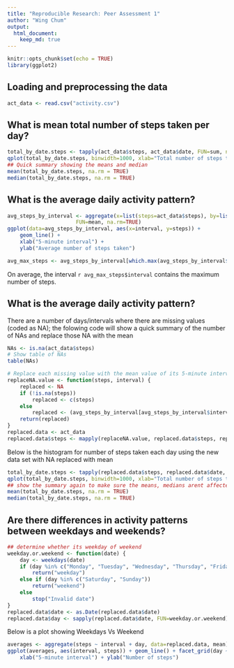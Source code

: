 ---
title: "Reproducible Research: Peer Assessment 1"
author: "Wing Chum"
output: 
  html_document:
    keep_md: true
---

```{r setup, include=TRUE}
knitr::opts_chunk$set(echo = TRUE)
library(ggplot2)
```

## Loading and preprocessing the data

<!-- setwd("D:/My_Course_Work/Reproducible Research/Course_Project_1") -->
```{r data_loading}
act_data <- read.csv("activity.csv")
```

## What is mean total number of steps taken per day?

```{r steps_taken}
total_by_date.steps <- tapply(act_data$steps, act_data$date, FUN=sum, na.rm=TRUE)
qplot(total_by_date.steps, binwidth=1000, xlab="Total number of steps taken each day")
## Quick summary showing the means and median
mean(total_by_date.steps, na.rm = TRUE)
median(total_by_date.steps, na.rm = TRUE)
```


## What is the average daily activity pattern?

```{r activity_pattern}
avg_steps_by_interval <- aggregate(x=list(steps=act_data$steps), by=list(interval=act_data$interval),
                      FUN=mean, na.rm=TRUE)
ggplot(data=avg_steps_by_interval, aes(x=interval, y=steps)) +
    geom_line() +
    xlab("5-minute interval") +
    ylab("Average number of steps taken")
```

```{r max_steps, echo=FALSE}
avg_max_steps <- avg_steps_by_interval[which.max(avg_steps_by_interval$steps),]
```

On average, the interval `r avg_max_steps$interval` contains the maximum number of steps.

## What is the average daily activity pattern?

There are a number of days/intervals where there are missing values (coded as NA); the folowing code will show a quick summary of the number of NAs and replace those NA with the mean

```{r missing_input}
NAs <- is.na(act_data$steps)
# Show table of NAs
table(NAs)

# Replace each missing value with the mean value of its 5-minute interval
replaceNA.value <- function(steps, interval) {
    replaced <- NA
    if (!is.na(steps))
        replaced <- c(steps)
    else
        replaced <- (avg_steps_by_interval[avg_steps_by_interval$interval==interval, "steps"])
    return(replaced)
}
replaced.data <- act_data
replaced.data$steps <- mapply(replaceNA.value, replaced.data$steps, replaced.data$interval)
```

Below is the histogram for number of steps taken each day using the new data set with NA replaced with mean
```{r steps_taken_na}
total_by_date.steps <- tapply(replaced.data$steps, replaced.data$date, FUN=sum, na.rm=TRUE)
qplot(total_by_date.steps, binwidth=1000, xlab="Total number of steps taken each day")
## show the summary again to make sure the means, medians arent affected by the above codes
mean(total_by_date.steps, na.rm = TRUE)
median(total_by_date.steps, na.rm = TRUE)
```

## Are there differences in activity patterns between weekdays and weekends?
```{r weekend}
## determine whether its weekday of weekend
weekday.or.weekend <- function(date) {
    day <- weekdays(date)
    if (day %in% c("Monday", "Tuesday", "Wednesday", "Thursday", "Friday"))
        return("weekday")
    else if (day %in% c("Saturday", "Sunday"))
        return("weekend")
    else
        stop("Invalid date")
}
replaced.data$date <- as.Date(replaced.data$date)
replaced.data$day <- sapply(replaced.data$date, FUN=weekday.or.weekend)
```

Below is a plot showing Weekdays Vs Weekend
```{r weekend_plot}
averages <- aggregate(steps ~ interval + day, data=replaced.data, mean)
ggplot(averages, aes(interval, steps)) + geom_line() + facet_grid(day ~ .) +
    xlab("5-minute interval") + ylab("Number of steps")
```
